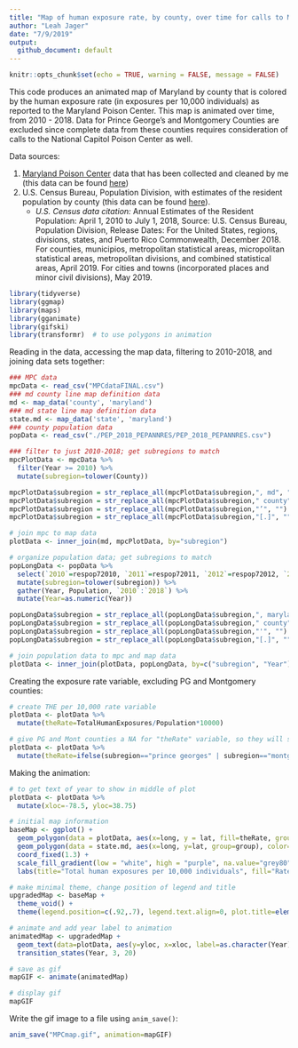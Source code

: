 ```yaml
---
title: "Map of human exposure rate, by county, over time for calls to Maryland Poison Center"
author: "Leah Jager"
date: "7/9/2019"
output:
  github_document: default
---
```


```r
knitr::opts_chunk$set(echo = TRUE, warning = FALSE, message = FALSE)
```

This code produces an animated map of Maryland by county that is colored by the human exposure rate (in exposures per 10,000 individuals) as reported to the Maryland Poison Center.  This map is animated over time, from 2010 - 2018.  Data for Prince George's and Montgomery Counties are excluded since complete data from these counties requires consideration of calls to the National Capitol Poison Center as well.

Data sources: 

(1) [Maryland Poison Center](https://www.mdpoison.com/) data that has been collected and cleaned by me (this data can be found [here](https://github.com/lrjager/maryland-poison-center-data/blob/master/MPCdataFINAL.csv))
(2) U.S. Census Bureau, Population Division, with estimates of the resident population by county (this data can be found [here](https://github.com/lrjager/maryland-poison-center-graphics/tree/master/PEP_2018_PEPANNRES)). 
      * *U.S. Census data citation:* Annual Estimates of the Resident Population: April 1, 2010 to July 1, 2018, Source: U.S. Census Bureau, Population Division, Release Dates: For the United States, regions, divisions, states, and Puerto Rico Commonwealth, December 2018. For counties, municipios, metropolitan statistical areas, micropolitan statistical areas, metropolitan divisions, and combined statistical areas, April 2019. For cities and towns (incorporated places and minor civil divisions), May 2019.


```r
library(tidyverse)
library(ggmap)
library(maps)
library(gganimate)
library(gifski)
library(transformr)  # to use polygons in animation
```

Reading in the data, accessing the map data, filtering to 2010-2018, and joining data sets together:

```r
### MPC data
mpcData <- read_csv("MPCdataFINAL.csv")
### md county line map definition data
md <- map_data('county', 'maryland')
### md state line map definition data
state.md <- map_data('state', 'maryland')
### county population data
popData <- read_csv("./PEP_2018_PEPANNRES/PEP_2018_PEPANNRES.csv")

### filter to just 2010-2018; get subregions to match
mpcPlotData <- mpcData %>%
  filter(Year >= 2010) %>%
  mutate(subregion=tolower(County))

mpcPlotData$subregion = str_replace_all(mpcPlotData$subregion,", md", "")
mpcPlotData$subregion = str_replace_all(mpcPlotData$subregion," county", "")
mpcPlotData$subregion = str_replace_all(mpcPlotData$subregion,"’", "")
mpcPlotData$subregion = str_replace_all(mpcPlotData$subregion,"[.]", "")

# join mpc to map data
plotData <- inner_join(md, mpcPlotData, by="subregion")

# organize population data; get subregions to match
popLongData <- popData %>%
  select(`2010`=respop72010, `2011`=respop72011, `2012`=respop72012, `2013`=respop72013, `2014`=respop72014, `2015`=respop72015, `2016`=respop72016, `2017`=respop72017, `2018`=respop72018, subregion=`GEO.display-label`) %>%
  mutate(subregion=tolower(subregion)) %>%
  gather(Year, Population, `2010`:`2018`) %>%
  mutate(Year=as.numeric(Year))

popLongData$subregion = str_replace_all(popLongData$subregion,", maryland", "")
popLongData$subregion = str_replace_all(popLongData$subregion," county", "")
popLongData$subregion = str_replace_all(popLongData$subregion,"'", "")
popLongData$subregion = str_replace_all(popLongData$subregion,"[.]", "")

# join population data to mpc and map data
plotData <- inner_join(plotData, popLongData, by=c("subregion", "Year"))
```

Creating the exposure rate variable, excluding PG and Montgomery counties:

```r
# create THE per 10,000 rate variable
plotData <- plotData %>%
  mutate(theRate=TotalHumanExposures/Population*10000)

# give PG and Mont counties a NA for "theRate" variable, so they will show as grey
plotData <- plotData %>%
  mutate(theRate=ifelse(subregion=="prince georges" | subregion=="montgomery", NA,TotalHumanExposures/Population*10000))

```

Making the animation:

```r
# to get text of year to show in middle of plot
plotData <- plotData %>%
  mutate(xloc=-78.5, yloc=38.75)

# initial map information
baseMap <- ggplot() + 
  geom_polygon(data = plotData, aes(x=long, y = lat, fill=theRate, group = group), color="white") + 
  geom_polygon(data = state.md, aes(x=long, y=lat, group=group), color="black", fill=NA) +
  coord_fixed(1.3) +
  scale_fill_gradient(low = "white", high = "purple", na.value="grey80") +
  labs(title="Total human exposures per 10,000 individuals", fill="Rate per 10k", caption="Data sources: (1) Maryland Poison Center (2) U.S. Census Bureau, Population Division \n Prince George's and Montgomery Counties (in gray) excluded from this analysis since complete \n   data from these counties requires consideration of calls to National Capitol Poison Center.") 

# make minimal theme, change position of legend and title
upgradedMap <- baseMap +
  theme_void() +
  theme(legend.position=c(.92,.7), legend.text.align=0, plot.title=element_text(hjust=.1, face="bold"), plot.caption=element_text(hjust=0)) 

# animate and add year label to animation
animatedMap <- upgradedMap +
  geom_text(data=plotData, aes(y=yloc, x=xloc, label=as.character(Year)), check_overlap = TRUE, size=10, fontface="bold") +
  transition_states(Year, 3, 20)

# save as gif
mapGIF <- animate(animatedMap) 

# display gif
mapGIF
```

Write the gif image to a file using `anim_save()`:
```r
anim_save("MPCmap.gif", animation=mapGIF)
```

